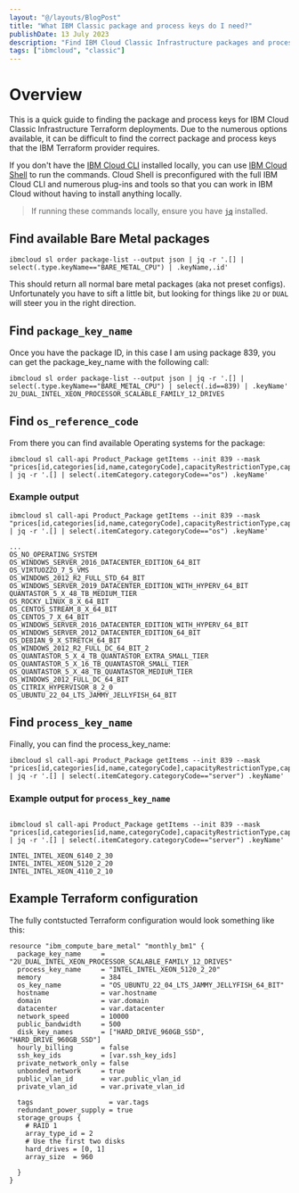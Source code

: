 ```yaml
---
layout: "@/layouts/BlogPost"
title: "What IBM Classic package and process keys do I need?"
publishDate: 13 July 2023
description: "Find IBM Cloud Classic Infrastructure packages and processes related to Terraform deployments."
tags: ["ibmcloud", "classic"]
---
```



# Overview

This is a quick guide to finding the package and process keys for IBM Cloud Classic Infrastructure Terraform deployments. Due to the numerous options available, it can be difficult to find the correct package and process keys that the IBM Terraform provider requires. 

If you don't have the [IBM Cloud CLI](https://cloud.ibm.com/docs/cli?topic=cli-getting-started) installed locally, you can use [IBM Cloud Shell](https://cloud.ibm.com/shell) to run the commands. Cloud Shell is preconfigured with the full IBM Cloud CLI and numerous plug-ins and tools so that you can work in IBM Cloud without having to install anything locally. 

> If running these commands locally, ensure you have [`jq`](https://stedolan.github.io/jq/) installed.

## Find available Bare Metal packages

```shell
ibmcloud sl order package-list --output json | jq -r '.[] | select(.type.keyName=="BARE_METAL_CPU") | .keyName,.id'
```

This should return all normal bare metal packages (aka not preset configs). Unfortunately you have to sift a little bit, but looking for things like `2U` or `DUAL` will steer you in the right direction. 

## Find `package_key_name`

Once you have the package ID, in this case I am using package 839, you can get the package_key_name  with the following call:

```shell
ibmcloud sl order package-list --output json | jq -r '.[] | select(.type.keyName=="BARE_METAL_CPU") | select(.id==839) | .keyName' 
2U_DUAL_INTEL_XEON_PROCESSOR_SCALABLE_FAMILY_12_DRIVES
```

## Find `os_reference_code`

From there you can find available Operating systems for the package:

```shell
ibmcloud sl call-api Product_Package getItems --init 839 --mask "prices[id,categories[id,name,categoryCode],capacityRestrictionType,capacityRestrictionMinimum,capacityRestrictionMaximum,locationGroupId]" | jq -r '.[] | select(.itemCategory.categoryCode=="os") .keyName'
```

### Example output

```shell
ibmcloud sl call-api Product_Package getItems --init 839 --mask "prices[id,categories[id,name,categoryCode],capacityRestrictionType,capacityRestrictionMinimum,capacityRestrictionMaximum,locationGroupId]" | jq -r '.[] | select(.itemCategory.categoryCode=="os") .keyName'

...
OS_NO_OPERATING_SYSTEM
OS_WINDOWS_SERVER_2016_DATACENTER_EDITION_64_BIT
OS_VIRTUOZZO_7_5_VMS
OS_WINDOWS_2012_R2_FULL_STD_64_BIT
OS_WINDOWS_SERVER_2019_DATACENTER_EDITION_WITH_HYPERV_64_BIT
QUANTASTOR_5_X_48_TB_MEDIUM_TIER
OS_ROCKY_LINUX_8_X_64_BIT
OS_CENTOS_STREAM_8_X_64_BIT
OS_CENTOS_7_X_64_BIT
OS_WINDOWS_SERVER_2016_DATACENTER_EDITION_WITH_HYPERV_64_BIT
OS_WINDOWS_SERVER_2012_DATACENTER_EDITION_64_BIT
OS_DEBIAN_9_X_STRETCH_64_BIT
OS_WINDOWS_2012_R2_FULL_DC_64_BIT_2
OS_QUANTASTOR_5_X_4_TB_QUANTASTOR_EXTRA_SMALL_TIER
OS_QUANTASTOR_5_X_16_TB_QUANTASTOR_SMALL_TIER
OS_QUANTASTOR_5_X_48_TB_QUANTASTOR_MEDIUM_TIER
OS_WINDOWS_2012_FULL_DC_64_BIT
OS_CITRIX_HYPERVISOR_8_2_0
OS_UBUNTU_22_04_LTS_JAMMY_JELLYFISH_64_BIT
```

## Find `process_key_name`

Finally, you can find the process_key_name:

```shell
ibmcloud sl call-api Product_Package getItems --init 839 --mask "prices[id,categories[id,name,categoryCode],capacityRestrictionType,capacityRestrictionMinimum,capacityRestrictionMaximum,locationGroupId]" | jq -r '.[] | select(.itemCategory.categoryCode=="server") .keyName'
```

### Example output for `process_key_name`

```shell

ibmcloud sl call-api Product_Package getItems --init 839 --mask "prices[id,categories[id,name,categoryCode],capacityRestrictionType,capacityRestrictionMinimum,capacityRestrictionMaximum,locationGroupId]" | jq -r '.[] | select(.itemCategory.categoryCode=="server") .keyName'

INTEL_INTEL_XEON_6140_2_30
INTEL_INTEL_XEON_5120_2_20
INTEL_INTEL_XEON_4110_2_10
```

## Example Terraform configuration

The fully contstucted Terraform configuration would look something like this:

```hcl
resource "ibm_compute_bare_metal" "monthly_bm1" {
  package_key_name     = "2U_DUAL_INTEL_XEON_PROCESSOR_SCALABLE_FAMILY_12_DRIVES"
  process_key_name     = "INTEL_INTEL_XEON_5120_2_20"
  memory               = 384
  os_key_name          = "OS_UBUNTU_22_04_LTS_JAMMY_JELLYFISH_64_BIT"
  hostname             = var.hostname
  domain               = var.domain
  datacenter           = var.datacenter
  network_speed        = 10000
  public_bandwidth     = 500
  disk_key_names       = ["HARD_DRIVE_960GB_SSD", "HARD_DRIVE_960GB_SSD"]
  hourly_billing       = false
  ssh_key_ids          = [var.ssh_key_ids]
  private_network_only = false
  unbonded_network     = true
  public_vlan_id       = var.public_vlan_id
  private_vlan_id      = var.private_vlan_id

  tags                   = var.tags
  redundant_power_supply = true
  storage_groups {
    # RAID 1
    array_type_id = 2
    # Use the first two disks
    hard_drives = [0, 1]
    array_size  = 960

  }
}
```